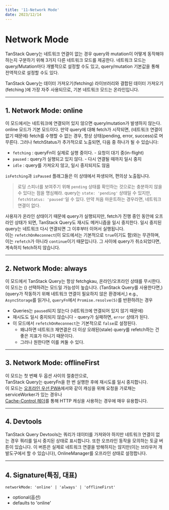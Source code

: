 ```yaml
---
title: '11-Network Mode'
date: 2023/12/14
---
```


# Network Mode

TanStack Query는 네트워크 연결이 없는 경우 query와 mutation이 어떻게 동작해야 하는지 구분하기 위해 3가지 다른 네트워크 모드를 제공한다.
네트워크 모드는 query/Mutation마다 개별적으로 설정할 수도 있고,
query/mutation 기본값을 통해 전역적으로 설정할 수도 있다.

TanStack Query는 데이터 가져오기(fetching) 라이브러리와 결합된 데이터 가져오기(fetching )에 가장 자주 사용되므로,
기본 네트워크 모드는 온라인입니다.

---

## 1. Network Mode: online

이 모드에서는 네트워크에 연결되어 있지 않으면 query/mutation가 발생하지 않는다.
online 모드가 기본 모드이다.
만약 query에 대해 fetch가 시작되면, (네트워크 연결이 없기 때문에) fetch를 수행할 수 없는 경우,
항상 상태(pending, error, success)로 머무른다.
그러나 fetchStatus가 추가적으로 노출되면, 다음 중 하나가 될 수 있습니다:

- `fetching` : queryFn이 실제로 실행 중이다. - 요청이 대기 중(in-flight)
- `paused` : query가 실행되고 있지 않다. - 다시 연결될 때까지 일시 중지
- `idle` : query를 가져오지 않고, 일시 중지되지도 않음

`isFetching`과 `isPaused` 플래그들은 이 상태에서 파생되어, 편의상 노출됩니다.

> 로딩 스피너를 보여주기 위해 `pending` 상태를 확인하는 것으로는 충분하지 않을 수 있다는 점을 명심해라.
> query는 `state: 'pending'` 상태일 수 있지만, `fetchStatus: 'paused'`일 수 있다.
> 만약 처음 마운트하는 경우라면, 네트워크 연결이 없다.

사용자가 온라인 상태이기 때문에 query가 실행되지만,
fetch가 진행 중인 동안에 오프라인 상태가 되면, TanStack Query도 재시도 메커니즘을 일시 중지한다.
일시 중지된 query는 네트워크 다시 연결되면 그 이후부터 이어서 실행됩니다.  
이는 `refetchOnReconnect`(이 모드에서는 기본적으로 `true`이기도 함)와는 무관하며,  
이는 `refetch`가 아니라 `continue`이기 때문입니다.
그 사이에 query가 취소되었다면, 계속하지 fetch하지 않습니다.

---

## 2. Network Mode: always

이 모드에서 TanStack Query는 항상 fetchgkau, 온라인/오프라인 상태를 무시한다.
이 모드는 () 선택하려는 모드일 가능성이 높습니다.
(TanStack Query를 사용한다면,)
(query가 작동하기 위해 네트워크 연결이 필요하지 않은 환경에서,)
e.g., `AsyncStorage`를 읽거나, `queryFn`에서 `Promise.resolve(5)`를 반환하려는 경우

- Queries는 `paused`되지 않는다 (네트워크에 연결되어 있지 않기 때문에)
- 재시도도 일시 중지되지 않습니다 - query가 실패하면, `error` 상태가 된다.
- 이 모드에서 `refetchOnReconnect`는 기본적으로 `false`로 설정된다.
  - 왜냐하면 네트워크 재연결은 더 이상 오래된(stale) query를 refetch하는 건 좋은 지표가 아니기 때문이다.
  - 그러나 원한다면 이를 켜둘 수 있다.

---

## 3. Network Mode: offlineFirst

이 모드는 첫 번째 두 옵션 사이의 절충안으로,  
TanStack Query는 queryFn을 한 번 실행한 후에 재시도를 일시 중지합니다.  
이 모드는 [오프라인 우선 PWA](https://developer.mozilla.org/en-US/docs/Web/Progressive_web_apps/Tutorials/js13kGames/Offline_Service_workers)에서와 같이 캐싱을 위해 요청을 가로채는 serviceWorker가 있는 경우나  
[Cache-Control 헤더](https://developer.mozilla.org/en-US/docs/Web/Progressive_web_apps/Tutorials/js13kGames/Offline_Service_workers)를 통해 HTTP 캐싱을 사용하는 경우에 매우 유용합니다.

---

## 4. Devtools

TanStack Query Devtools는 쿼리가 데이터를 가져와야 하지만 네트워크 연결이 없는 경우
쿼리를 일시 중지된 상태로 표시합니다. 또한 오프라인 동작을 모의하는 토글 버튼이 있습니다.
이 버튼은 실제로 네트워크 연결을 방해하지는 않지만(이는 브라우저 개발도구에서 할 수 있습니다),
OnlineManager를 오프라인 상태로 설정합니다.

---

## 4. Signature(특징, 대표)

`networkMode: 'online' | 'always' | 'offlineFirst'`

- optional(옵션)
- defaults to 'online'
